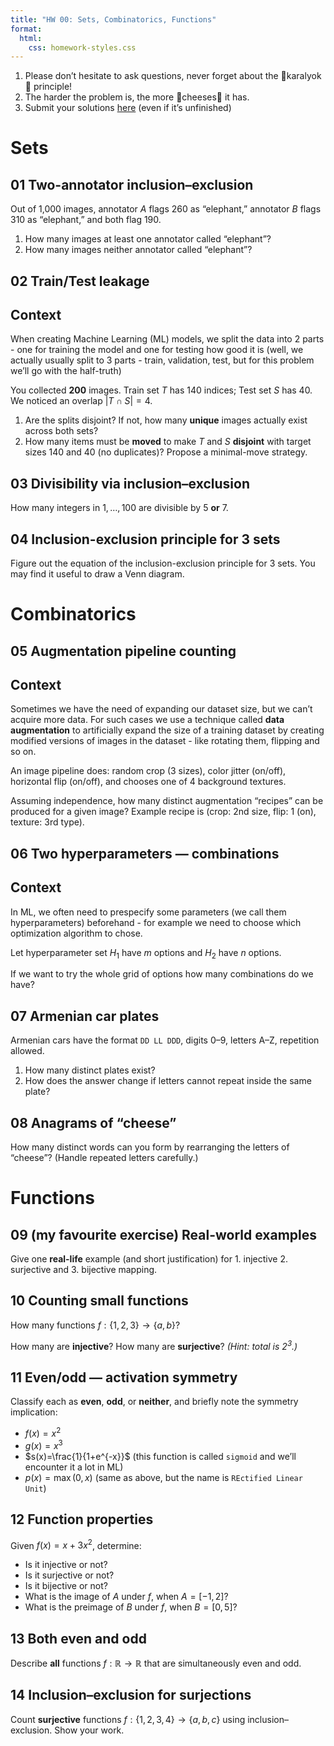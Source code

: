 ```yaml
---
title: "HW 00: Sets, Combinatorics, Functions"
format:
  html:
    css: homework-styles.css
---
```


<script src="homework-scripts.js"></script>

::: {.callout-note collapse="true"}
1. Please don't hesitate to ask questions, never forget about the 🍊karalyok🍊 principle!
2. The harder the problem is, the more 🧀cheeses🧀 it has.
3. Submit your solutions [here](https://forms.gle/CFEvNqFiTSsDLiFc6) (even if it's unfinished)
:::


# Sets

## 01 Two-annotator inclusion–exclusion {data-difficulty="1"}
Out of 1,000 images, annotator $A$ flags 260 as "elephant," annotator $B$ flags 310 as "elephant," and both flag 190.

1. How many images at least one annotator called "elephant"?
2. How many images neither annotator called "elephant"?

## 02 Train/Test leakage {data-difficulty="2"}

::: {.callout-tip collapse="true" appearance="minimal"}
## Context
When creating Machine Learning (ML) models, we split the data into 2 parts - one for training the model and one for testing how good it is (well, we actually usually split to 3 parts - train, validation, test, but for this problem we'll go with the half-truth)
:::

You collected **200** images. Train set $T$ has 140 indices; Test set $S$ has 40. We noticed an overlap $|T\cap S|=4$.

1. Are the splits disjoint? If not, how many **unique** images actually exist across both sets?
2. How many items must be **moved** to make $T$ and $S$ **disjoint** with target sizes $140$ and $40$ (no duplicates)? Propose a minimal-move strategy.

## 03 Divisibility via inclusion–exclusion {data-difficulty="2"}
How many integers in ${1,\dots,100}$ are divisible by $5$ **or** $7$.

## 04 Inclusion-exclusion principle for 3 sets {data-difficulty="3"}
Figure out the equation of the inclusion-exclusion principle for 3 sets. You may find it useful to draw a Venn diagram.

# Combinatorics

## 05 Augmentation pipeline counting {data-difficulty="1"}

::: {.callout-note collapse="true" appearance="minimal"}
## Context
Sometimes we have the need of expanding our dataset size, but we can't acquire more data. For such cases we use a technique called **data augmentation** to artificially expand the size of a training dataset by creating modified versions of images in the dataset - like rotating them, flipping and so on.
:::

An image pipeline does: random crop (3 sizes), color jitter (on/off), horizontal flip (on/off), and chooses one of 4 background textures.

Assuming independence, how many distinct augmentation "recipes" can be produced for a given image? Example recipe is (crop: 2nd size, flip: 1 (on), texture: 3rd type).

## 06 Two hyperparameters — combinations {data-difficulty="1"}

::: {.callout-important collapse="true" appearance="minimal"}
## Context
In ML, we often need to prespecify some parameters (we call them hyperparameters) beforehand - for example we need to choose which optimization algorithm to chose.
:::

Let hyperparameter set $H_1$ have $m$ options and $H_2$ have $n$ options.

If we want to try the whole grid of options how many combinations do we have?

## 07 Armenian car plates {data-difficulty="2"}
Armenian cars have the format `DD LL DDD`, digits 0–9, letters A–Z, repetition allowed.

1. How many distinct plates exist?
2. How does the answer change if letters cannot repeat inside the same plate?

## 08 Anagrams of "cheese" {data-difficulty="2"}
How many distinct words can you form by rearranging the letters of "cheese"? (Handle repeated letters carefully.)

# Functions

## 09 (my favourite exercise) Real-world examples {data-difficulty="1"}
Give one **real-life** example (and short justification) for 1. injective 2. surjective and 3. bijective mapping.

## 10 Counting small functions {data-difficulty="2"}
How many functions $f:\{1,2,3\}\to\{a,b\}$?

How many are **injective**? How many are **surjective**? *(Hint: total is $2^3$.)*

## 11 Even/odd — activation symmetry {data-difficulty="2"}
Classify each as **even**, **odd**, or **neither**, and briefly note the symmetry implication:

- $f(x)=x^2$ 
- $g(x)=x^3$
- $s(x)=\frac{1}{1+e^{-x}}$ (this function is called `sigmoid` and we'll encounter it a lot in ML) 
- $p(x)=\max(0,x)$ (same as above, but the name is `REctified Linear Unit`)

## 12 Function properties {data-difficulty="2"}
Given $f(x)=x+3x^2$, determine:

- Is it injective or not?
- Is it surjective or not?
- Is it bijective or not?
- What is the image of $A$ under $f$, when $A=[-1,2]$?
- What is the preimage of $B$ under $f$, when $B=[0,5]$?
  
## 13 Both even and odd {data-difficulty="3"}
Describe **all** functions $f:\mathbb{R}\to\mathbb{R}$ that are simultaneously even and odd. 

## 14 Inclusion–exclusion for surjections {.bonus-problem data-difficulty="3"}
Count **surjective** functions $f:\{1,2,3,4\}\to\{a,b,c\}$ using inclusion–exclusion. Show your work.

